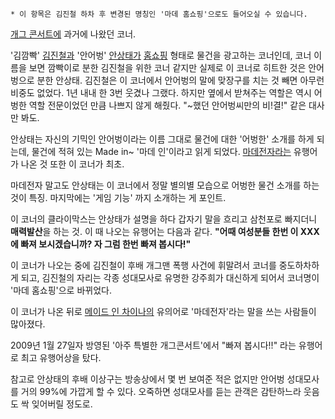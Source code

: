  * 이 항목은 김진철 하차 후 변경된 명칭인 '마데 홈쇼핑'으로도 들어오실 수 있습니다.

{{{#!html
<iframe width="420" height="315" src="//www.youtube.com/embed/CKs7Y-kcjLA" frameborder="0" allowfullscreen></iframe>
}}}

[[개그 콘서트]]에 과거에 나왔던 코너.

'김깜빡' [[김진철]]과 '안어벙' [[안상태]]가 [[홈쇼핑]] 형태로 물건을 광고하는 코너인데, 코너 이름을 보면 깜빡이로 분한 김진철을 위한 코너 같지만 실제로 이 코너로 히트한 것은 안어벙으로 분한 안상태. 김진철은 이 코너에서 안어벙의 말에 맞장구를 치는 것 빼면 아무런 비중도 없었다. 1년 내내 한 3번 웃겼나 그랬다. 하지만 옆에서 받쳐주는 역할은 역시 어벙한 역할 전문이었던 만큼 나쁘지 않게 해줬다. "~했던 안어벙씨만의 비!결!" 같은 대사만 봐도.

안상태는 자신의 기믹인 안어벙이라는 이름 그대로 물건에 대한 '어벙한' 소개를 하게 되는데, 물건에 적혀 있는 Made in~ '마데 인'이라고 읽게 되었다. [[마데전자]]라는 유행어가 나온 것 또한 이 코너가 최초.

마데전자 말고도 안상태는 이 코너에서 정말 별의별 모습으로 어벙한 물건 소개를 하는 것이 특징. 마지막에는 '게임 기능' 까지 소개하는 게 포인트.

이 코너의 클라이막스는 안상태가 설명을 하다 갑자기 말을 흐리고 삼천포로 빠지더니 '''매력발산'''을 하는 것. 이 때 나오는 유행어는 다음과 같다. '''"어때 여성분들 한번 이 XXX에 빠져 보시겠습니까? 자 그럼 한번 빠져 봅시다!"'''

이 코너가 나오는 중에 김진철이 후배 개그맨 폭행 사건에 휘말려서 코너를 중도하차하게 되고, 김진철의 자리는 각종 성대모사로 유명한 강주희가 대신하게 되어서 코너명이 '마데 홈쇼핑'으로 바뀌었다.

이 코너가 나온 뒤로 [[메이드 인 차이나]]의 유의어로 '마데전자'라는 말을 쓰는 사람들이 많아졌다.

2009년 1월 27일자 방영된 '아주 특별한 개그콘서트'에서 "빠져 봅시다!!" 라는 유행어로 최고 유행어상을 탔다.

참고로 안상태의 후배 이상구는 방송상에서 몇 번 보여준 적은 없지만 안어벙 성대모사를 거의 99%에 가깝게 할 수 있다. 오죽하면 성대모사를 듣는 관객은 감탄하느라 웃음도 싹 잊어버릴 정도로.
